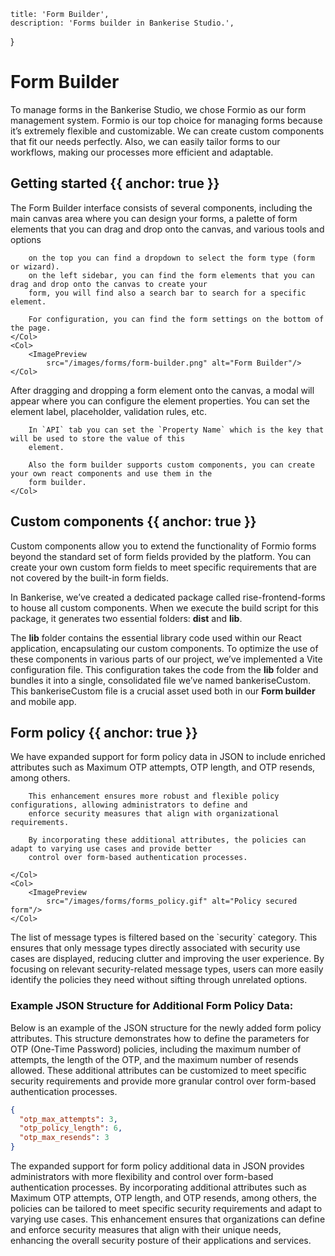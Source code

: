 
    title: 'Form Builder',
    description: 'Forms builder in Bankerise Studio.',
}

# Form Builder

To manage forms in the Bankerise Studio, we chose Formio as our form management system.
Formio is our top choice for managing forms because it’s extremely flexible and customizable.
We can create custom components that fit our needs perfectly.
Also, we can easily tailor forms to our workflows, making our processes more efficient and adaptable.

## Getting started {{ anchor: true }}

<Row>
    <Col>
        The Form Builder interface consists of several components, including the main canvas area where you can design
        your forms, a palette of form elements that you can drag and drop onto the canvas, and various tools and options

        on the top you can find a dropdown to select the form type (form or wizard).
        on the left sidebar, you can find the form elements that you can drag and drop onto the canvas to create your
        form, you will find also a search bar to search for a specific element.

        For configuration, you can find the form settings on the bottom of the page.
    </Col>
    <Col>
        <ImagePreview
            src="/images/forms/form-builder.png" alt="Form Builder"/>
    </Col>
</Row>

<Row>
    <Col>
        <ImagePreview
            src="/images/forms/form-builder.gif" alt="Form Builder interaction"/>
    </Col>
    <Col>
        After dragging and dropping a form element onto the canvas, a modal will appear where you can configure the
        element properties. You can set the element label, placeholder, validation rules, etc.

        In `API` tab you can set the `Property Name` which is the key that will be used to store the value of this
        element.

        Also the form builder supports custom components, you can create your own react components and use them in the
        form builder.
    </Col>
</Row>


## Custom components {{ anchor: true }}

Custom components allow you to extend the functionality of Formio forms beyond the standard set of form fields
provided by the platform. You can create your own custom form fields to meet specific requirements that are not
covered by the built-in form fields.

In Bankerise, we’ve created a dedicated package called rise-frontend-forms to house all custom components. When we
execute the build script for this package, it generates two essential folders: **dist** and **lib**.

The **lib** folder contains the essential library code used within our React application, encapsulating our custom
components. To optimize the use of these components in various parts of our project, we’ve implemented a Vite
configuration file. This configuration takes the code from the **lib** folder and bundles it into a single, consolidated
file we’ve named bankeriseCustom. This bankeriseCustom file is a crucial asset used both in our **Form builder** and
mobile app.

## Form policy {{ anchor: true }}

<Row>
    <Col>
        We have expanded support for form policy data in JSON to include enriched attributes such as Maximum OTP
        attempts, OTP length, and OTP resends, among others.

        This enhancement ensures more robust and flexible policy configurations, allowing administrators to define and
        enforce security measures that align with organizational requirements.

        By incorporating these additional attributes, the policies can adapt to varying use cases and provide better
        control over form-based authentication processes.

    </Col>
    <Col>
        <ImagePreview
            src="/images/forms/forms_policy.gif" alt="Policy secured form"/>
    </Col>
</Row>

<Note>
    The list of message types is filtered based on the `security` category. This ensures that only message types
    directly associated with security use cases are displayed, reducing clutter and improving the user experience.
    By focusing on relevant security-related message types, users can more easily identify the policies they need
    without sifting through unrelated options.
</Note>

### Example JSON Structure for Additional Form Policy Data:

Below is an example of the JSON structure for the newly added form policy attributes.
This structure demonstrates how to define the parameters for OTP (One-Time Password) policies, including the maximum number of attempts, the length of the OTP, and the maximum number of resends allowed.
These additional attributes can be customized to meet specific security requirements and provide more granular control over form-based authentication processes.


```json {{ title: 'Additional Form Policy Data example' }}
{
  "otp_max_attempts": 3,
  "otp_policy_length": 6,
  "otp_max_resends": 3
}
```

The expanded support for form policy additional data in JSON provides administrators with more flexibility and control over form-based authentication processes.
By incorporating additional attributes such as Maximum OTP attempts, OTP length, and OTP resends, among others, the policies can be tailored to meet specific security requirements and adapt to varying use cases.
This enhancement ensures that organizations can define and enforce security measures that align with their unique needs, enhancing the overall security posture of their applications and services.
